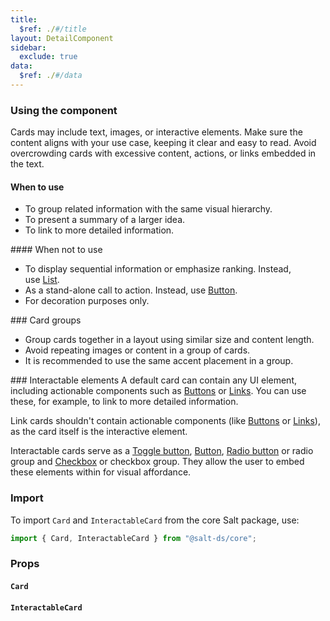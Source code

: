 ```yaml
---
title:
  $ref: ./#/title
layout: DetailComponent
sidebar:
  exclude: true
data:
  $ref: ./#/data
---
```


### Using the component

Cards may include text, images, or interactive elements. Make sure the content aligns with your use case, keeping it clear and easy to read. Avoid overcrowding cards with excessive content, actions, or links embedded in the text.

#### When to use

- To group related information with the same visual hierarchy.
- To present a summary of a larger idea.
- To link to more detailed information.

#### When not to use

- To display sequential information or emphasize ranking. Instead, use [List](../list).
- As a stand-alone call to action. Instead, use [Button](../button).
- For decoration purposes only.

### Card groups

- Group cards together in a layout using similar size and content length.
- Avoid repeating images or content in a group of cards.
- It is recommended to use the same accent placement in a group.

### Interactable elements
A default card can contain any UI element, including actionable components such as [Buttons](../button) or [Links](../link). You can use these, for example, to link to more detailed information.

Link cards shouldn't contain actionable components (like [Buttons](../button) or [Links](../link)), as the card itself is the interactive element.

Interactable cards serve as a [Toggle button](../toggle-button), [Button](../button), [Radio button](../radio-button) or radio group and [Checkbox](../checkbox) or checkbox group. They allow the user to embed these elements within for visual affordance.

### Import

To import `Card` and `InteractableCard` from the core Salt package, use:

```js
import { Card, InteractableCard } from "@salt-ds/core";
```

### Props

#### `Card`

<PropsTable packageName="core" componentName="Card" />

#### `InteractableCard`

<PropsTable packageName="core" componentName="InteractableCard" />
